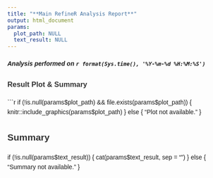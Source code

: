 ```yaml
---
title: "**Main RefineR Analysis Report**"
output: html_document
params:
  plot_path: NULL
  text_result: NULL
---
```


<style>
body {
  font-family: Helvetica;
  line-height: 1.6;
}
h1, h2, h3 {
  color: #333;
}
.summa  ry {
  background-color: #f5f5f5;
  border: 1px solid #ddd;
  padding: 15px;
  border-radius: 5px;
  white-space: pre-wrap; /* Ensures line breaks are respected */
}
</style>


#### *Analysis performed on `r format(Sys.time(), '%Y-%m-%d %H:%M:%S')`*

### Result Plot & Summary

```r
if (!is.null(params$plot_path) && file.exists(params$plot_path)) {
  knitr::include_graphics(params$plot_path)
} else {
  "Plot not available."
}

## Summary
if (!is.null(params$text_result)) {
  cat(params$text_result, sep = "\n")
} else {
  "Summary not available."
}